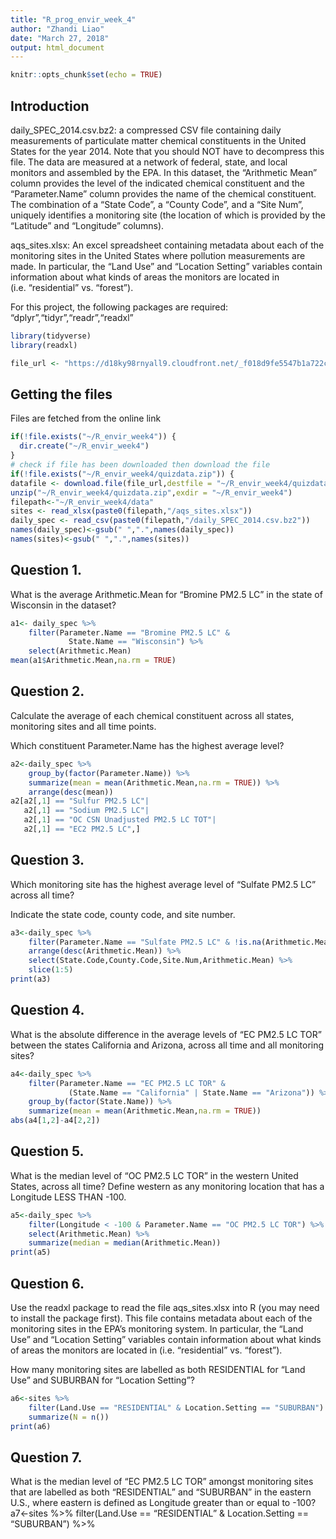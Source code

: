 ```yaml
---
title: "R_prog_envir_week_4"
author: "Zhandi Liao"
date: "March 27, 2018"
output: html_document
---
```


```r
knitr::opts_chunk$set(echo = TRUE)
```

## Introduction

daily_SPEC_2014.csv.bz2: a compressed CSV file containing daily measurements of particulate matter chemical constituents in the United States for the year 2014. Note that you should NOT have to decompress this file. The data are measured at a network of federal, state, and local monitors and assembled by the EPA. In this dataset, the "Arithmetic Mean" column provides the level of the indicated chemical constituent and the "Parameter.Name" column provides the name of the chemical constituent. The combination of a "State Code", a "County Code", and a "Site Num", uniquely identifies a monitoring site (the location of which is provided by the "Latitude" and "Longitude" columns).

aqs_sites.xlsx: An excel spreadsheet containing metadata about each of the monitoring sites in the United States where pollution measurements are made. In particular, the "Land Use" and "Location Setting" variables contain information about what kinds of areas the monitors are located in (i.e. "residential" vs. "forest").

For this project, the following packages are required: "dplyr","tidyr","readr","readxl"

```r
library(tidyverse)
library(readxl)

file_url <- "https://d18ky98rnyall9.cloudfront.net/_f018d9fe5547b1a722ce260af0fa71af_quiz_data.zip?Expires=1522281600&Signature=c5VtzeNXD~Jnr8hzLlXGu8OglCnBUln7fUeWoUJFr~A0HnDgRCTKuETaqQ38Rwt8FH0q31KZ0jcNIf2JZj1Sldddh0QswQz35tsAMDrLABb8WAxwAmvgvCRd~znyEUMcAm51PPnoNHySEQLB6MO7mzgHvCTqtihbs5rB669iy~g_&Key-Pair-Id=APKAJLTNE6QMUY6HBC5A"
```

## Getting the files

Files are fetched from the online link

```r
if(!file.exists("~/R_envir_week4")) {
  dir.create("~/R_envir_week4")
}
# check if file has been downloaded then download the file
if(!file.exists("~/R_envir_week4/quizdata.zip")) {
datafile <- download.file(file_url,destfile = "~/R_envir_week4/quizdata.zip", mode = "wb")}
unzip("~/R_envir_week4/quizdata.zip",exdir = "~/R_envir_week4")
filepath<-"~/R_envir_week4/data"
sites <- read_xlsx(paste0(filepath,"/aqs_sites.xlsx"))
daily_spec <- read_csv(paste0(filepath,"/daily_SPEC_2014.csv.bz2"))
names(daily_spec)<-gsub(" ",".",names(daily_spec))
names(sites)<-gsub(" ",".",names(sites))
```

## Question 1.
What is the average Arithmetic.Mean for "Bromine PM2.5 LC" in the state of Wisconsin in the dataset?

```r
a1<- daily_spec %>%
    filter(Parameter.Name == "Bromine PM2.5 LC" & 
             State.Name == "Wisconsin") %>%
    select(Arithmetic.Mean)
mean(a1$Arithmetic.Mean,na.rm = TRUE)
```

## Question 2.
Calculate the average of each chemical constituent across all states, monitoring sites and all time points.

Which constituent Parameter.Name has the highest average level?
```r
a2<-daily_spec %>%
    group_by(factor(Parameter.Name)) %>%
    summarize(mean = mean(Arithmetic.Mean,na.rm = TRUE)) %>%
    arrange(desc(mean))
a2[a2[,1] == "Sulfur PM2.5 LC"|
   a2[,1] == "Sodium PM2.5 LC"|
   a2[,1] == "OC CSN Unadjusted PM2.5 LC TOT"|
   a2[,1] == "EC2 PM2.5 LC",]
```

## Question 3.
Which monitoring site has the highest average level of "Sulfate PM2.5 LC" across all time?

Indicate the state code, county code, and site number.
```r
a3<-daily_spec %>%
    filter(Parameter.Name == "Sulfate PM2.5 LC" & !is.na(Arithmetic.Mean)) %>%
    arrange(desc(Arithmetic.Mean)) %>%
    select(State.Code,County.Code,Site.Num,Arithmetic.Mean) %>%
    slice(1:5)
print(a3)
```

## Question 4.
What is the absolute difference in the average levels of "EC PM2.5 LC TOR" between the states California and Arizona, across all time and all monitoring sites?
```r
a4<-daily_spec %>%
    filter(Parameter.Name == "EC PM2.5 LC TOR" &
             (State.Name == "California" | State.Name == "Arizona")) %>%
    group_by(factor(State.Name)) %>%
    summarize(mean = mean(Arithmetic.Mean,na.rm = TRUE))
abs(a4[1,2]-a4[2,2])
```

## Question 5.
What is the median level of "OC PM2.5 LC TOR" in the western United States, across all time? Define western as any monitoring location that has a Longitude LESS THAN -100.
```r
a5<-daily_spec %>%
    filter(Longitude < -100 & Parameter.Name == "OC PM2.5 LC TOR") %>%
    select(Arithmetic.Mean) %>%
    summarize(median = median(Arithmetic.Mean))
print(a5)
```

## Question 6.
Use the readxl package to read the file aqs_sites.xlsx into R (you may need to install the package first). This file contains metadata about each of the monitoring sites in the EPA's monitoring system. In particular, the "Land Use" and "Location Setting" variables contain information about what kinds of areas the monitors are located in (i.e. "residential" vs. "forest").

How many monitoring sites are labelled as both RESIDENTIAL for "Land Use" and SUBURBAN for "Location Setting"?
```r
a6<-sites %>%
    filter(Land.Use == "RESIDENTIAL" & Location.Setting == "SUBURBAN") %>%
    summarize(N = n())
print(a6)
```

## Question 7.
What is the median level of "EC PM2.5 LC TOR" amongst monitoring sites that are labelled as both "RESIDENTIAL" and "SUBURBAN" in the eastern U.S., where eastern is defined as Longitude greater than or equal to -100?
a7<-sites %>%
    filter(Land.Use == "RESIDENTIAL" & Location.Setting == "SUBURBAN") %>%